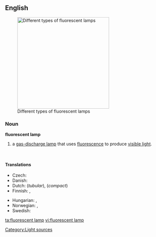 ==English==
{{wikipedia}}
[[Image:Leuchtstofflampen-chtaube050409.jpg|300px|thumb|Different types of fluorescent lamps]]

===Noun===
'''fluorescent lamp'''

# a [[gas-discharge lamp]] that uses [[fluorescence]] to produce [[visible light]].

<br clear="both" />

====Translations====
{{trans-top|a gas-discharge lamp}}
* Czech: {{t-|cs|zářivka|f}}
* Danish: {{t|da|lysstofrør|n}}
* Dutch: {{t-|nl|tl-buis|c}} (''tubular''), {{t+|nl|spaarlamp|c}} (''compact'')
* Finnish: {{t|fi|loisteputki}}, {{t|fi|loisteputkilamppu}}
{{trans-mid}}
* Hungarian: {{t-|hu|fénycső}}, {{t-|hu|világítócső}}
* Norwegian: {{t|no|lysrør|n}}, {{t|no|lysstoffrør|n}}
* Swedish: {{t|sv|lysrör|n}}
{{trans-bottom}}

[[Category:Light sources]]

[[ta:fluorescent lamp]]
[[vi:fluorescent lamp]]
